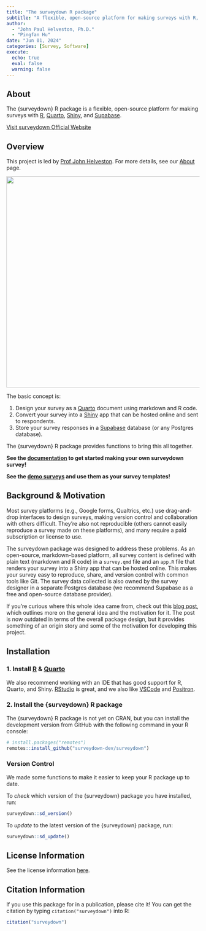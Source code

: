 ```yaml
---
title: "The surveydown R package"
subtitle: "A flexible, open-source platform for making surveys with R, Quarto, Shiny, and Supabase."
author:
  - "John Paul Helveston, Ph.D."
  - "Pingfan Hu"
date: "Jun 01, 2024"
categories: [Survey, Software]
execute:
  echo: true
  eval: false
  warning: false
---
```


## About

The {surveydown} R package is a flexible, open-source platform for making surveys with [R](https://www.r-project.org), [Quarto](https://quarto.org), [Shiny](https://shiny.posit.co), and [Supabase](https://supabase.com).

<a href="https://surveydown.org" class="btn btn-primary" role="button"> Visit surveydown Official Website </a>

## Overview

This project is led by [Prof John Helveston](https://www.jhelvy.com). For more details, see our [About](https://surveydown.org/about) page.

![](/figs/surveydown.png){fig-align="center" width="550"}

The basic concept is:

1.  Design your survey as a [Quarto](https://quarto.org/) document using
    markdown and R code.
2.  Convert your survey into a [Shiny](https://shiny.posit.co/) app that
    can be hosted online and sent to respondents.
3.  Store your survey responses in a [Supabase](https://supabase.com/)
    database (or any Postgres database).

The {surveydown} R package provides functions to bring this all
together.

**See the [documentation](https://surveydown.org/documentation) to get started making
your own surveydown survey!**

**See the [demo surveys](https://surveydown.org/demos) and use them as your survey templates!**

## Background & Motivation

Most survey platforms (e.g., Google forms, Qualtrics, etc.) use
drag-and-drop interfaces to design surveys, making version control and
collaboration with others difficult. They’re also not reproducible
(others cannot easily reproduce a survey made on these platforms), and
many require a paid subscription or license to use.

The surveydown package was designed to address these problems. As an
open-source, markdown-based platform, all survey content is defined with
plain text (markdown and R code) in a `survey.qmd` file and an `app.R`
file that renders your survey into a Shiny app that can be hosted
online. This makes your survey easy to reproduce, share, and version
control with common tools like Git. The survey data collected is also
owned by the survey designer in a separate Postgres database (we
recommend Supabase as a free and open-source database provider).

If you’re curious where this whole idea came from, check out this [blog
post](https://www.jhelvy.com/blog/2023-04-06-markdown-surveys/), which
outlines more on the general idea and the motivation for it. The post is
now outdated in terms of the overall package design, but it provides
something of an origin story and some of the motivation for developing
this project.

## Installation

### 1. Install [R](https://CRAN.R-project.org/) & [Quarto](https://quarto.org/)

We also recommend working with an IDE that has good support for R,
Quarto, and Shiny.
[RStudio](https://www.rstudio.com/categories/rstudio-ide/) is great, and
we also like [VSCode](https://code.visualstudio.com) and
[Positron](https://github.com/posit-dev/positron).

### 2. Install the {surveydown} R package

The {surveydown} R package is not yet on CRAN, but you can install the
development version from GitHub with the following command in your R
console:

```r
# install.packages("remotes")
remotes::install_github("surveydown-dev/surveydown")
```

### Version Control

We made some functions to make it easier to keep your R package up to
date.

To *check* which version of the {surveydown} package you have installed,
run:

```r
surveydown::sd_version()
```

To *update* to the latest version of the {surveydown} package, run:

```r
surveydown::sd_update()
```

## License Information

See the license information [here](https://github.com/surveydown-dev/surveydown/blob/master/LICENSE.md).

## Citation Information

If you use this package for in a publication, please cite it! You can
get the citation by typing `citation("surveydown")` into R:

```r
citation("surveydown")
```

